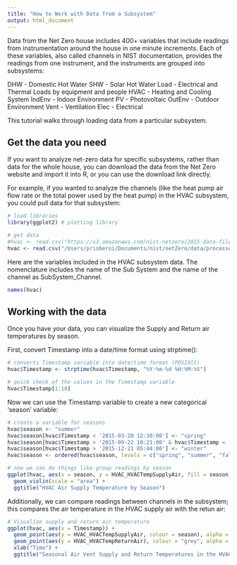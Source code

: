```yaml
---
title: "How to Work with Data from a Subsystem"
output: html_document
---
```


Data from the Net Zero house includes 400+ variables that include readings from instrumentation around the house in one minute increments. Each of these variables, also called channels in NIST documentation, provides the readings from one instrument, and the instruments are grouped into subsystems:

DHW - Domestic Hot Water
SHW - Solar Hot Water
Load - Electrical and Thermal Loads by equipment and people
HVAC - Heating and Cooling System
IndEnv - Indoor Environment
PV - Photovoltaic
OutEnv - Outdoor Environment
Vent - Ventilation
Elec - Electrical

This tutorial walks through loading data from a particular subsystem.

## Get the data you need

If you want to analyze net-zero data for specific subsystems, rather than data for the whole house, you can download the data from the Net Zero website and import it into R, or you can use the download link directly.

For example, if you wanted to analyze the channels (like the heat pump air flow rate or the total power used by the heat pump) in the HVAC subsystem, you could pull data for that subsystem:

```r
# load libraries
library(ggplot2) # plotting library

# get data
#hvac <- read.csv("https://s3.amazonaws.com/nist-netzero/2015-data-files/HVAC.csv", header=TRUE, na.strings=c("NA", "NULL", "", " "))
hvac <- read.csv("/Users/prioberoi/Documents/nist/netZero/data/processed/HVAC.csv", header=TRUE, na.strings=c("NA", "NULL", "", " "))

```

Here are the variables included in the HVAC subsystem data. The nomenclature includes the name of the Sub System and the name of the channel as SubSystem_Channel.

```r
names(hvac)
```

## Working with the data

Once you have your data, you can visualize the Supply and Return air temperatures by season. 

First, convert Timestamp into a date/time format using strptime():
```r
# converts Timestamp variable into date/time format (POSIXlt)
hvac$Timestamp <- strptime(hvac$Timestamp, "%Y-%m-%d %H:%M:%S")

# quick check of the values in the Timestamp variable
hvac$Timestamp[1:10]
```

Now we can use the Timestamp variable to create a new categorical 'season' variable:
```r
# create a variable for seasons
hvac$season <- "summer"
hvac$season[hvac$Timestamp < '2015-03-20 12:30:00'] <- "spring"
hvac$season[hvac$Timestamp > '2015-09-22 10:21:00' & hvac$Timestamp < '2015-12-21 05:44:00'] <- "fall"
hvac$season[hvac$Timestamp > '2015-12-21 05:44:00'] <- "winter"
hvac$season <- ordered(hvac$season, levels = c("spring", "summer", "fall", "winter"))

# now we can do things like group readings by season
ggplot(hvac, aes(x = season, y = HVAC_HVACTempSupplyAir, fill = season)) +
  geom_violin(scale = "area") +
  ggtitle("HVAC Air Supply Temperature by Season")
```

Additionally, we can compare readings between channels in the subsystem; this compares the air temperature in the HVAC supply air with the retun air:
```r
# Visualize supply and return air temperature  
ggplot(hvac, aes(x = Timestamp)) +
  geom_point(aes(y = HVAC_HVACTempSupplyAir, colour = season), alpha = 0.10, size = 1) +
  geom_point(aes(y = HVAC_HVACTempReturnAir), colour = "grey", alpha = 0.10, size = 1) +
  xlab("Time") +
  ggtitle("Seasonal Air Vent Supply and Return Temperatures in the HVAC Subsystem")
```

